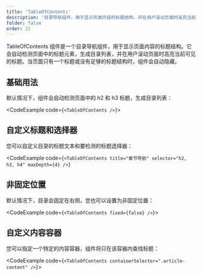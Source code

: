 ```yaml
---
title: 'TableOfContents'
description: '目录导航组件，用于显示页面内容的标题结构，并在用户滚动页面时高亮当前可见标题'
folder: false
order: 22
---
```



TableOfContents 组件是一个目录导航组件，用于显示页面内容的标题结构。它会自动检测页面中的标题元素，生成目录列表，并在用户滚动页面时高亮当前可见的标题。当页面只有一个标题或没有足够的标题结构时，组件会自动隐藏。

## 基础用法

默认情况下，组件会自动检测页面中的 h2 和 h3 标题，生成目录列表：

<CodeExample code={`<TableOfContents />`}>
  <TableOfContents />
</CodeExample>

## 自定义标题和选择器

您可以自定义目录的标题文本和要检测的标题选择器：

<CodeExample
  code={`<TableOfContents
  title="章节导航"
  selector="h2, h3, h4"
  maxDepth={4}
/>`}
>
  <TableOfContents title="章节导航" selector="h2, h3, h4" maxDepth={4} />
</CodeExample>

## 非固定位置

默认情况下，目录会固定在右侧，您也可以设置为非固定位置：

<CodeExample code={`<TableOfContents fixed={false} />`}>
  <TableOfContents fixed={false} />
</CodeExample>

## 自定义内容容器

您可以指定一个特定的内容容器，组件将只在该容器内查找标题：

<CodeExample code={`<TableOfContents containerSelector=".article-content" />`}>
  <TableOfContents containerSelector=".article-content" />
</CodeExample>
